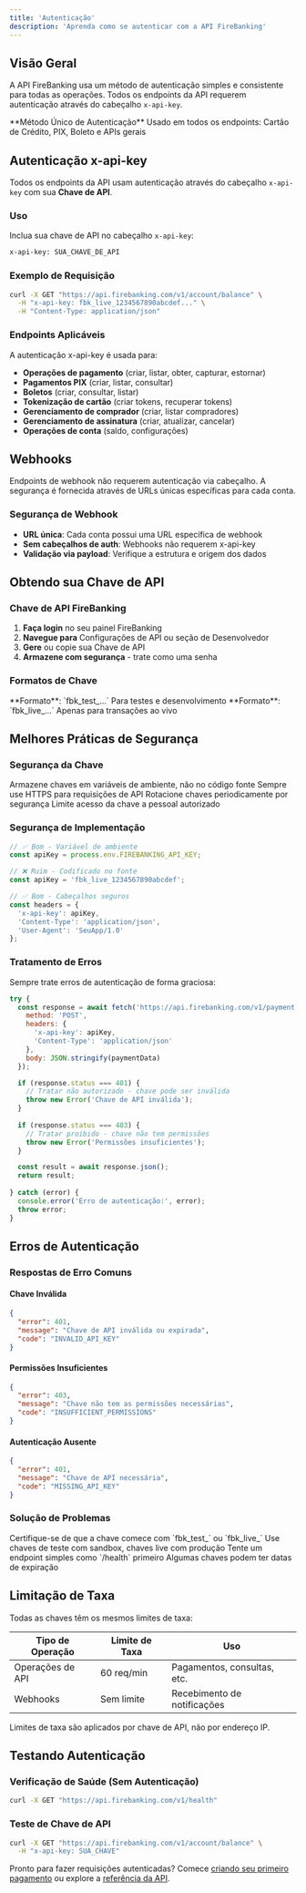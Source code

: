 ```yaml
---
title: 'Autenticação'
description: 'Aprenda como se autenticar com a API FireBanking'
---
```


## Visão Geral

A API FireBanking usa um método de autenticação simples e consistente para todas as operações. Todos os endpoints da API requerem autenticação através do cabeçalho `x-api-key`.

<CardGroup cols={1}>
  <Card title="x-api-key" icon="key">
    **Método Único de Autenticação**  
    Usado em todos os endpoints: Cartão de Crédito, PIX, Boleto e APIs gerais
  </Card>
</CardGroup>

## Autenticação x-api-key

Todos os endpoints da API usam autenticação através do cabeçalho `x-api-key` com sua **Chave de API**.

### Uso

Inclua sua chave de API no cabeçalho `x-api-key`:

```bash
x-api-key: SUA_CHAVE_DE_API
```

### Exemplo de Requisição

```bash Exemplo cURL
curl -X GET "https://api.firebanking.com/v1/account/balance" \
  -H "x-api-key: fbk_live_1234567890abcdef..." \
  -H "Content-Type: application/json"
```

### Endpoints Aplicáveis

A autenticação x-api-key é usada para:
- **Operações de pagamento** (criar, listar, obter, capturar, estornar)
- **Pagamentos PIX** (criar, listar, consultar)
- **Boletos** (criar, consultar, listar)
- **Tokenização de cartão** (criar tokens, recuperar tokens)
- **Gerenciamento de comprador** (criar, listar compradores)
- **Gerenciamento de assinatura** (criar, atualizar, cancelar)
- **Operações de conta** (saldo, configurações)

## Webhooks

Endpoints de webhook não requerem autenticação via cabeçalho. A segurança é fornecida através de URLs únicas específicas para cada conta.

### Segurança de Webhook

- **URL única**: Cada conta possui uma URL específica de webhook
- **Sem cabeçalhos de auth**: Webhooks não requerem x-api-key
- **Validação via payload**: Verifique a estrutura e origem dos dados

## Obtendo sua Chave de API

### Chave de API FireBanking

1. **Faça login** no seu painel FireBanking
2. **Navegue para** Configurações de API ou seção de Desenvolvedor
3. **Gere** ou copie sua Chave de API
4. **Armazene com segurança** - trate como uma senha

### Formatos de Chave

<CardGroup cols={2}>
  <Card title="Chaves de Sandbox" icon="flask">
    **Formato**: `fbk_test_...`  
    Para testes e desenvolvimento
  </Card>
  <Card title="Chaves de Produção" icon="globe">
    **Formato**: `fbk_live_...`  
    Apenas para transações ao vivo
  </Card>
</CardGroup>

## Melhores Práticas de Segurança

### Segurança da Chave

<CardGroup cols={2}>
  <Card title="Variáveis de Ambiente" icon="server">
    Armazene chaves em variáveis de ambiente, não no código fonte
  </Card>
  <Card title="Apenas HTTPS" icon="lock">
    Sempre use HTTPS para requisições de API
  </Card>
  <Card title="Rotação de Chave" icon="rotate">
    Rotacione chaves periodicamente por segurança
  </Card>
  <Card title="Controle de Acesso" icon="shield">
    Limite acesso da chave a pessoal autorizado
  </Card>
</CardGroup>

### Segurança de Implementação

```javascript Uso Seguro de Chave
// ✅ Bom - Variável de ambiente
const apiKey = process.env.FIREBANKING_API_KEY;

// ❌ Ruim - Codificado no fonte
const apiKey = 'fbk_live_1234567890abcdef';

// ✅ Bom - Cabeçalhos seguros
const headers = {
  'x-api-key': apiKey,
  'Content-Type': 'application/json',
  'User-Agent': 'SeuApp/1.0'
};
```

### Tratamento de Erros

Sempre trate erros de autenticação de forma graciosa:

```javascript Tratamento de Erros
try {
  const response = await fetch('https://api.firebanking.com/v1/payment', {
    method: 'POST',
    headers: {
      'x-api-key': apiKey,
      'Content-Type': 'application/json'
    },
    body: JSON.stringify(paymentData)
  });

  if (response.status === 401) {
    // Tratar não autorizado - chave pode ser inválida
    throw new Error('Chave de API inválida');
  }
  
  if (response.status === 403) {
    // Tratar proibido - chave não tem permissões
    throw new Error('Permissões insuficientes');
  }

  const result = await response.json();
  return result;
  
} catch (error) {
  console.error('Erro de autenticação:', error);
  throw error;
}
```

## Erros de Autenticação

### Respostas de Erro Comuns

#### Chave Inválida
```json
{
  "error": 401,
  "message": "Chave de API inválida ou expirada",
  "code": "INVALID_API_KEY"
}
```

#### Permissões Insuficientes
```json
{
  "error": 403,
  "message": "Chave não tem as permissões necessárias",
  "code": "INSUFFICIENT_PERMISSIONS"
}
```

#### Autenticação Ausente
```json
{
  "error": 401,
  "message": "Chave de API necessária",
  "code": "MISSING_API_KEY"
}
```

### Solução de Problemas

<CardGroup cols={2}>
  <Card title="Verificar Formato da Chave" icon="check">
    Certifique-se de que a chave comece com `fbk_test_` ou `fbk_live_`
  </Card>
  <Card title="Verificar Ambiente" icon="server">
    Use chaves de teste com sandbox, chaves live com produção
  </Card>
  <Card title="Testar Permissões" icon="key">
    Tente um endpoint simples como `/health` primeiro
  </Card>
  <Card title="Verificar Expiração" icon="clock">
    Algumas chaves podem ter datas de expiração
  </Card>
</CardGroup>

## Limitação de Taxa

Todas as chaves têm os mesmos limites de taxa:

| Tipo de Operação | Limite de Taxa | Uso |
|------------------|-------------|-----|
| Operações de API | 60 req/min | Pagamentos, consultas, etc. |
| Webhooks | Sem limite | Recebimento de notificações |

<Info>
  Limites de taxa são aplicados por chave de API, não por endereço IP.
</Info>

## Testando Autenticação

### Verificação de Saúde (Sem Autenticação)

```bash
curl -X GET "https://api.firebanking.com/v1/health"
```

### Teste de Chave de API

```bash
curl -X GET "https://api.firebanking.com/v1/account/balance" \
  -H "x-api-key: SUA_CHAVE"
```

Pronto para fazer requisições autenticadas? Comece [criando seu primeiro pagamento](/api-reference/credit-card/payment/create) ou explore a [referência da API](/api-reference/credit-card/introduction).